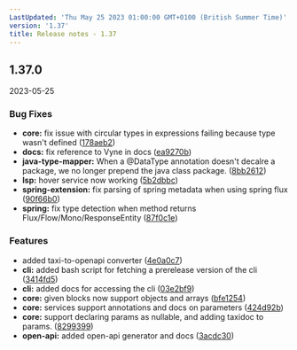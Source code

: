 ```yaml
---
LastUpdated: 'Thu May 25 2023 01:00:00 GMT+0100 (British Summer Time)'
version: '1.37'
title: Release notes - 1.37
---
```


## 1.37.0
2023-05-25

### Bug Fixes

* **core:** fix issue with circular types in expressions failing because type wasn't defined ([178aeb2](https://gitlab.com/taxi-lang/taxi-lang/commit/178aeb21681566ba3fd54a971ddc7869033e1370))
* **docs:** fix reference to Vyne in docs ([ea9270b](https://gitlab.com/taxi-lang/taxi-lang/commit/ea9270b77999e2f8648b52db1c27d8fdd3f3d45f))
* **java-type-mapper:** When a @DataType annotation doesn't decalre a package, we no longer prepend the java class package. ([8bb2612](https://gitlab.com/taxi-lang/taxi-lang/commit/8bb2612544fa7b8f43984c1bc6d25556854e619c))
* **lsp:** hover service now working ([5b2dbbc](https://gitlab.com/taxi-lang/taxi-lang/commit/5b2dbbc63ff44ea01edb8098616b2971041c2020))
* **spring-extension:** fix parsing of spring metadata when using spring flux ([90f66b0](https://gitlab.com/taxi-lang/taxi-lang/commit/90f66b0233a005c3072ed17489bc869947056e37))
* **spring:** fix type detection when method returns Flux/Flow/Mono/ResponseEntity ([87f0c1e](https://gitlab.com/taxi-lang/taxi-lang/commit/87f0c1eeb51e794a18c9d933b3ab0ce34035452c))


### Features

* added taxi-to-openapi converter ([4e0a0c7](https://gitlab.com/taxi-lang/taxi-lang/commit/4e0a0c72d532b8d115ed19572d5c7ed8971d2832))
* **cli:** added bash script for fetching a prerelease version of the cli ([3414fd5](https://gitlab.com/taxi-lang/taxi-lang/commit/3414fd5652cedf239f04d754cbe536a0f25a36ec))
* **cli:** added docs for accessing the cli ([03e2bf9](https://gitlab.com/taxi-lang/taxi-lang/commit/03e2bf97a49128f870fd991e17edf650552fbffd))
* **core:** given blocks now support objects and arrays ([bfe1254](https://gitlab.com/taxi-lang/taxi-lang/commit/bfe1254c22694bd6f31c7674a888bf6e61257b2b))
* **core:** services support annotations and docs on parameters ([424d92b](https://gitlab.com/taxi-lang/taxi-lang/commit/424d92bbdbc0e29b3f89f82c3dfdc9f90b2ed3c2))
* **core:** support declaring params as nullable, and adding taxidoc to params. ([8299399](https://gitlab.com/taxi-lang/taxi-lang/commit/829939944e107be91e9c7dd233b31ad9ca76e5b7))
* **open-api:** added open-api generator and docs ([3acdc30](https://gitlab.com/taxi-lang/taxi-lang/commit/3acdc30e984d8c286e4843f925fefa4431e5725d))





